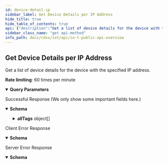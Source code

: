 ```yaml
---
id: device-detail-ip
sidebar_label: Get Device Details per IP Address
hide_title: true
hide_table_of_contents: true
api: {"description":"Get a list of device details for the device with the specified IP address.\n\n**Rate limiting**: 60 times per minute\n","operationId":"device-detail-ip","security":[{"X-Key-Id":[],"X-Access-Key":[]}],"tags":["IoT Public API"],"parameters":[{"description":"The customer ID to which the API call is directed","in":"query","name":"customerid","required":true,"schema":{"type":"string"}},{"description":"The IP address of a device for which you want to get details.","in":"query","name":"ip","required":true,"schema":{"type":"string"}}],"responses":{"200":{"description":"Successful Response (We only show some important fields here.)","content":{"application/json":{"schema":{"type":"object","properties":{"deviceid":{"type":"string","description":"The device ID, which IoT Security uses to identify and track a device"},"hostname":{"type":"string","description":"The device hostname"},"category":{"type":"string","description":"The category to which the device belongs"},"profile":{"type":"string","description":"The device profile assigned to the device"},"profile_type":{"type":"string","description":"The type of device profile, such as IoT or Non_IoT"},"profile_vertical":{"type":"string","description":"The industry vertical for the profile such as Medical, IT Devices, and Office"},"ip_address":{"type":"string","description":"The IP address of a device"},"mac_address":{"type":"string","description":"The MAC address of a device"},"risk_score":{"type":"integer","description":"The risk score of a device"},"risk_level":{"type":"string","description":"The risk level of a device. There are four: low, medium, high, and critical"},"last_activity":{"type":"string","format":"date-time","description":"A UTC timestamp for the last detected device activity"},"confidence_score":{"type":"string","description":"The confidence score for device classification"},"subnet":{"type":"string","description":"The subnet to which the device is attached"},"number_of_critical_alerts":{"type":"integer","description":"The number of critical alerts for the device"},"number_of_warning_alerts":{"type":"integer","description":"The number of warning alerts for the device"},"number_of_caution_alerts":{"type":"integer","description":"The number of caution alerts for the device"},"number_of_info_alerts":{"type":"integer","description":"The number of info alerts for the device"},"tagIdList":{"type":"array","description":"A list of IDs for user- and system-defined tags assigned to a device"},"allTags":{"type":"array","description":"An array of user-defined tags assigned to a device. Each item in the array consists of three attributes: tagType, tagValue, and tagId.","items":{"type":"object","properties":{"tagType":{"type":"string","description":"The key for a user-defined tag"},"tagValue":{"type":"string","description":"The value of the tag key for a user-defined tag"},"tagId":{"type":"string","description":"The ID of a user-defined tag"}}}}}},"examples":{"DeviceDetailPerIPResponseExample":{"value":{"deviceid":"34:02:86:44:65:36","hostname":"InfusionPump-20","category":"Infusion System","profile":"Sigma Spectrum Infusion System","profile_type":"IoT","profile_vertical":"Medical","ip_address":"192.168.10.121","mac_address":"34:02:86:44:65:36","risk_score":0,"risk_level":"low","last_activity":"2018-05-31T18:39:37.404Z","confidence_score":"90","subnet":"192.168.10.121/28","number_of_critical_alerts":0,"number_of_warning_alerts":0,"number_of_caution_alerts":0,"number_of_info_alerts":0,"allTags":[{"tagType":"zzzNoTagTypeABC","tagValue":"special_blocked","tagId":"60f221a219e22f10003a965e"}],"tagIdList":["6030135777a1d6fb488e26ad","60301332ff1679e9481b62a6","602ca12179bc780a2333895d"]}}}}}},"4XX":{"description":"Client Error Response","content":{"application/json":{"schema":{"type":"object","properties":{"code":{"type":"string","description":"STATUS_CODE"},"msg":{"type":"string","description":"GENERAL_MESSAGE"}}},"examples":{"Bad Request":{"value":{"code":400,"msg":"Bad Request. This occurs when an HTTP request contains an invalid query string."}},"Forbidden access":{"value":{"code":403,"msg":"Forbidden access. Either the provided API key is invalid or it does not have the required RBAC permissions to run this API."}},"Too many requests":{"value":{"code":429,"msg":"Too many requests. The number of requests for device details for a single device exceeded the rate limit of 180 queries per minute per tenant."}}}}}},"5XX":{"description":"Server Error Response","content":{"application/json":{"schema":{"type":"object","properties":{"code":{"type":"string","description":"STATUS_CODE"},"msg":{"type":"string","description":"GENERAL_MESSAGE"}}},"examples":{"deviceDetailResponseExample":{"value":{"code":500,"msg":"Internal server error. A unified status for API communication type errors."}}}}}}},"method":"get","path":"/pub/v4.0/device/ip","servers":[{"url":"https://{customer-name}.iot.paloaltonetworks.com"}],"securitySchemes":{"X-Key-Id":{"description":"Your API header requires X-Key-Id for authentication.","type":"apiKey","in":"header","name":"X-Key-Id"},"X-Access-Key":{"description":"Your API header requires X-Key-Key for authentication.","type":"apiKey","in":"header","name":"X-Access-Key"}},"info":{"description":"Please refer [IoT Public API Authentication](/cdss/iot/api/iot-public-api-headers) to know how to get API Key\n","title":"IoT Public API Overview","version":"v4.0","contact":{}},"postman":{"name":"Get Device Details per IP Address","description":{"content":"Get a list of device details for the device with the specified IP address.\n\n**Rate limiting**: 60 times per minute\n","type":"text/plain"},"url":{"path":["pub","v4.0","device","ip"],"host":["{{baseUrl}}"],"query":[{"disabled":false,"description":{"content":"(Required) The customer ID to which the API call is directed","type":"text/plain"},"key":"customerid","value":""},{"disabled":false,"description":{"content":"(Required) The IP address of a device for which you want to get details.","type":"text/plain"},"key":"ip","value":""}],"variable":[]},"header":[{"key":"Accept","value":"application/json"}],"method":"GET","auth":{"type":"apikey","apikey":[{"type":"any","value":"X-Key-Id","key":"key"},{"type":"any","value":"<API Key>","key":"value"},{"type":"any","value":"header","key":"in"}]}}}
sidebar_class_name: "get api-method"
info_path: docs/cdss/iot/api/io-t-public-api-overview
---
```



## Get Device Details per IP Address



Get a list of device details for the device with the specified IP address.

**Rate limiting**: 60 times per minute


<details style={{"marginBottom":"1rem"}} data-collapsed={false} open={true}><summary style={{}}><strong>Query Parameters</strong></summary><div><ul><ParamsItem className={"paramsItem"} param={{"description":"The customer ID to which the API call is directed","in":"query","name":"customerid","required":true,"schema":{"type":"string"}}}></ParamsItem><ParamsItem className={"paramsItem"} param={{"description":"The IP address of a device for which you want to get details.","in":"query","name":"ip","required":true,"schema":{"type":"string"}}}></ParamsItem></ul></div></details><div><ApiTabs><TabItem label={"200"} value={"200"}><div>

Successful Response (We only show some important fields here.)

</div><div><MimeTabs groupId={"mime-type"}><TabItem label={"application/json"} value={"application/json"}><SchemaTabs groupId={"schema-tabs"}><TabItem label={"Schema"} value={"Schema"}><details style={{}} data-collapsed={false} open={true}><summary style={{"textAlign":"left"}}><strong>Schema</strong></summary><div style={{"textAlign":"left","marginLeft":"1rem"}}></div><ul style={{"marginLeft":"1rem"}}><SchemaItem collapsible={false} name={"deviceid"} required={false} schemaDescription={"The device ID, which IoT Security uses to identify and track a device"} schemaName={"string"} qualifierMessage={undefined} defaultValue={undefined}></SchemaItem><SchemaItem collapsible={false} name={"hostname"} required={false} schemaDescription={"The device hostname"} schemaName={"string"} qualifierMessage={undefined} defaultValue={undefined}></SchemaItem><SchemaItem collapsible={false} name={"category"} required={false} schemaDescription={"The category to which the device belongs"} schemaName={"string"} qualifierMessage={undefined} defaultValue={undefined}></SchemaItem><SchemaItem collapsible={false} name={"profile"} required={false} schemaDescription={"The device profile assigned to the device"} schemaName={"string"} qualifierMessage={undefined} defaultValue={undefined}></SchemaItem><SchemaItem collapsible={false} name={"profile_type"} required={false} schemaDescription={"The type of device profile, such as IoT or Non_IoT"} schemaName={"string"} qualifierMessage={undefined} defaultValue={undefined}></SchemaItem><SchemaItem collapsible={false} name={"profile_vertical"} required={false} schemaDescription={"The industry vertical for the profile such as Medical, IT Devices, and Office"} schemaName={"string"} qualifierMessage={undefined} defaultValue={undefined}></SchemaItem><SchemaItem collapsible={false} name={"ip_address"} required={false} schemaDescription={"The IP address of a device"} schemaName={"string"} qualifierMessage={undefined} defaultValue={undefined}></SchemaItem><SchemaItem collapsible={false} name={"mac_address"} required={false} schemaDescription={"The MAC address of a device"} schemaName={"string"} qualifierMessage={undefined} defaultValue={undefined}></SchemaItem><SchemaItem collapsible={false} name={"risk_score"} required={false} schemaDescription={"The risk score of a device"} schemaName={"integer"} qualifierMessage={undefined} defaultValue={undefined}></SchemaItem><SchemaItem collapsible={false} name={"risk_level"} required={false} schemaDescription={"The risk level of a device. There are four: low, medium, high, and critical"} schemaName={"string"} qualifierMessage={undefined} defaultValue={undefined}></SchemaItem><SchemaItem collapsible={false} name={"last_activity"} required={false} schemaDescription={"A UTC timestamp for the last detected device activity"} schemaName={"date-time"} qualifierMessage={undefined} defaultValue={undefined}></SchemaItem><SchemaItem collapsible={false} name={"confidence_score"} required={false} schemaDescription={"The confidence score for device classification"} schemaName={"string"} qualifierMessage={undefined} defaultValue={undefined}></SchemaItem><SchemaItem collapsible={false} name={"subnet"} required={false} schemaDescription={"The subnet to which the device is attached"} schemaName={"string"} qualifierMessage={undefined} defaultValue={undefined}></SchemaItem><SchemaItem collapsible={false} name={"number_of_critical_alerts"} required={false} schemaDescription={"The number of critical alerts for the device"} schemaName={"integer"} qualifierMessage={undefined} defaultValue={undefined}></SchemaItem><SchemaItem collapsible={false} name={"number_of_warning_alerts"} required={false} schemaDescription={"The number of warning alerts for the device"} schemaName={"integer"} qualifierMessage={undefined} defaultValue={undefined}></SchemaItem><SchemaItem collapsible={false} name={"number_of_caution_alerts"} required={false} schemaDescription={"The number of caution alerts for the device"} schemaName={"integer"} qualifierMessage={undefined} defaultValue={undefined}></SchemaItem><SchemaItem collapsible={false} name={"number_of_info_alerts"} required={false} schemaDescription={"The number of info alerts for the device"} schemaName={"integer"} qualifierMessage={undefined} defaultValue={undefined}></SchemaItem><SchemaItem collapsible={false} name={"tagIdList"} required={false} schemaDescription={"A list of IDs for user- and system-defined tags assigned to a device"} schemaName={"array"} qualifierMessage={undefined} defaultValue={undefined}></SchemaItem><SchemaItem collapsible={true} className={"schemaItem"}><details style={{}}><summary style={{}}><strong>allTags</strong><span style={{"opacity":"0.6"}}> object[]</span></summary><div style={{"marginLeft":"1rem"}}><div style={{"marginTop":".5rem","marginBottom":".5rem"}}>

An array of user-defined tags assigned to a device. Each item in the array consists of three attributes: tagType, tagValue, and tagId.

</div><SchemaItem collapsible={false} name={"tagType"} required={false} schemaDescription={"The key for a user-defined tag"} schemaName={"string"} qualifierMessage={undefined} defaultValue={undefined}></SchemaItem><SchemaItem collapsible={false} name={"tagValue"} required={false} schemaDescription={"The value of the tag key for a user-defined tag"} schemaName={"string"} qualifierMessage={undefined} defaultValue={undefined}></SchemaItem><SchemaItem collapsible={false} name={"tagId"} required={false} schemaDescription={"The ID of a user-defined tag"} schemaName={"string"} qualifierMessage={undefined} defaultValue={undefined}></SchemaItem></div></details></SchemaItem></ul></details></TabItem><TabItem label={"Example (from schema)"} value={"Example (from schema)"}><ResponseSamples responseExample={"{\n  \"deviceid\": \"string\",\n  \"hostname\": \"string\",\n  \"category\": \"string\",\n  \"profile\": \"string\",\n  \"profile_type\": \"string\",\n  \"profile_vertical\": \"string\",\n  \"ip_address\": \"string\",\n  \"mac_address\": \"string\",\n  \"risk_score\": 0,\n  \"risk_level\": \"string\",\n  \"last_activity\": \"2022-09-06\",\n  \"confidence_score\": \"string\",\n  \"subnet\": \"string\",\n  \"number_of_critical_alerts\": 0,\n  \"number_of_warning_alerts\": 0,\n  \"number_of_caution_alerts\": 0,\n  \"number_of_info_alerts\": 0,\n  \"tagIdList\": [\n    null\n  ],\n  \"allTags\": [\n    {\n      \"tagType\": \"string\",\n      \"tagValue\": \"string\",\n      \"tagId\": \"string\"\n    }\n  ]\n}"} language={"json"}></ResponseSamples></TabItem><TabItem label={" Device Detail Per I P Response Example"} value={" Device Detail Per I P Response Example"}><ResponseSamples responseExample={"{\n  \"deviceid\": \"34:02:86:44:65:36\",\n  \"hostname\": \"InfusionPump-20\",\n  \"category\": \"Infusion System\",\n  \"profile\": \"Sigma Spectrum Infusion System\",\n  \"profile_type\": \"IoT\",\n  \"profile_vertical\": \"Medical\",\n  \"ip_address\": \"192.168.10.121\",\n  \"mac_address\": \"34:02:86:44:65:36\",\n  \"risk_score\": 0,\n  \"risk_level\": \"low\",\n  \"last_activity\": \"2018-05-31T18:39:37.404Z\",\n  \"confidence_score\": \"90\",\n  \"subnet\": \"192.168.10.121/28\",\n  \"number_of_critical_alerts\": 0,\n  \"number_of_warning_alerts\": 0,\n  \"number_of_caution_alerts\": 0,\n  \"number_of_info_alerts\": 0,\n  \"allTags\": [\n    {\n      \"tagType\": \"zzzNoTagTypeABC\",\n      \"tagValue\": \"special_blocked\",\n      \"tagId\": \"60f221a219e22f10003a965e\"\n    }\n  ],\n  \"tagIdList\": [\n    \"6030135777a1d6fb488e26ad\",\n    \"60301332ff1679e9481b62a6\",\n    \"602ca12179bc780a2333895d\"\n  ]\n}"} language={"json"}></ResponseSamples></TabItem></SchemaTabs></TabItem></MimeTabs></div></TabItem><TabItem label={"4XX"} value={"4XX"}><div>

Client Error Response

</div><div><MimeTabs groupId={"mime-type"}><TabItem label={"application/json"} value={"application/json"}><SchemaTabs groupId={"schema-tabs"}><TabItem label={"Schema"} value={"Schema"}><details style={{}} data-collapsed={false} open={true}><summary style={{"textAlign":"left"}}><strong>Schema</strong></summary><div style={{"textAlign":"left","marginLeft":"1rem"}}></div><ul style={{"marginLeft":"1rem"}}><SchemaItem collapsible={false} name={"code"} required={false} schemaDescription={"STATUS_CODE"} schemaName={"string"} qualifierMessage={undefined} defaultValue={undefined}></SchemaItem><SchemaItem collapsible={false} name={"msg"} required={false} schemaDescription={"GENERAL_MESSAGE"} schemaName={"string"} qualifierMessage={undefined} defaultValue={undefined}></SchemaItem></ul></details></TabItem><TabItem label={"Example (from schema)"} value={"Example (from schema)"}><ResponseSamples responseExample={"{\n  \"code\": \"string\",\n  \"msg\": \"string\"\n}"} language={"json"}></ResponseSamples></TabItem><TabItem label={" Bad  Request"} value={" Bad  Request"}><ResponseSamples responseExample={"{\n  \"code\": 400,\n  \"msg\": \"Bad Request. This occurs when an HTTP request contains an invalid query string.\"\n}"} language={"json"}></ResponseSamples></TabItem><TabItem label={" Forbidden access"} value={" Forbidden access"}><ResponseSamples responseExample={"{\n  \"code\": 403,\n  \"msg\": \"Forbidden access. Either the provided API key is invalid or it does not have the required RBAC permissions to run this API.\"\n}"} language={"json"}></ResponseSamples></TabItem><TabItem label={" Too many requests"} value={" Too many requests"}><ResponseSamples responseExample={"{\n  \"code\": 429,\n  \"msg\": \"Too many requests. The number of requests for device details for a single device exceeded the rate limit of 180 queries per minute per tenant.\"\n}"} language={"json"}></ResponseSamples></TabItem></SchemaTabs></TabItem></MimeTabs></div></TabItem><TabItem label={"5XX"} value={"5XX"}><div>

Server Error Response

</div><div><MimeTabs groupId={"mime-type"}><TabItem label={"application/json"} value={"application/json"}><SchemaTabs groupId={"schema-tabs"}><TabItem label={"Schema"} value={"Schema"}><details style={{}} data-collapsed={false} open={true}><summary style={{"textAlign":"left"}}><strong>Schema</strong></summary><div style={{"textAlign":"left","marginLeft":"1rem"}}></div><ul style={{"marginLeft":"1rem"}}><SchemaItem collapsible={false} name={"code"} required={false} schemaDescription={"STATUS_CODE"} schemaName={"string"} qualifierMessage={undefined} defaultValue={undefined}></SchemaItem><SchemaItem collapsible={false} name={"msg"} required={false} schemaDescription={"GENERAL_MESSAGE"} schemaName={"string"} qualifierMessage={undefined} defaultValue={undefined}></SchemaItem></ul></details></TabItem><TabItem label={"Example (from schema)"} value={"Example (from schema)"}><ResponseSamples responseExample={"{\n  \"code\": \"string\",\n  \"msg\": \"string\"\n}"} language={"json"}></ResponseSamples></TabItem><TabItem label={"Device Detail Response Example"} value={"Device Detail Response Example"}><ResponseSamples responseExample={"{\n  \"code\": 500,\n  \"msg\": \"Internal server error. A unified status for API communication type errors.\"\n}"} language={"json"}></ResponseSamples></TabItem></SchemaTabs></TabItem></MimeTabs></div></TabItem></ApiTabs></div>
      